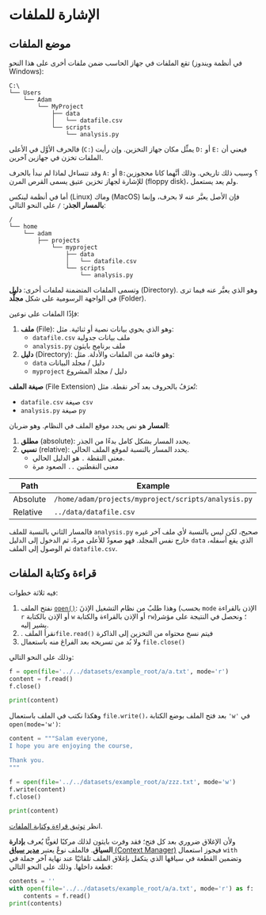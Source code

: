 # الإشارة للملفات

## موضع الملفات

تقع الملفات في جهاز الحاسب ضمن ملفات أخرى على هذا النحو (في أنظمة ويندوز Windows):

```
C:\
└── Users
    └── Adam
        └── MyProject
            ├── data
            │   └── datafile.csv
            └── scripts
                └── analysis.py
```

فالحرف الأوَّل في الأعلى (`C:`) يمثِّل مكان جهاز التخزين. وإن رأيت `D:` أو `E:` فيعني أن الملفات تخزن في جهازين آخرين.

وقد تتساءل لماذا لم نبدأ بالحرف `A:` أو `B:`؟ وسبب ذلك تاريخي. وذلك أنَّهما كانا محجوزين للإشارة لجهاز تخزين عتيق يسمى القرص المرن (floppy disk)، ولم يعد يستعمل.

أما في أنظمة لينكس (Linux) وماك (MacOS) فإن الأصل يعبَّر عنه لا بحرف، وإنما **بالمسار الجذر**: `/` على النحو التالي:

```
/
└── home
    └── adam
        ├── projects
            └── myproject
                ├── data
                │   └── datafile.csv
                └── scripts
                    └── analysis.py
```

وتسمى الملفات المتضمنة لملفات أخرى: **دليل** (Directory). وهو الذي يعبَّر عنه فيما ترى في الواجهة الرسومية على شكل **مجلَّد** (Folder).

فإذًا الملفات على نوعين:

1. **ملف** (File): وهو الذي يحوي بيانات نصية أو ثنائية. مثل:
    - `datafile.csv` ملف بيانات جدولية
    - `analysis.py` ملف برنامج بايثون
2. **دليل** (Directory): وهو قائمة من الملفات والأدلة. مثل:
    - `data` دليل / مجلد البيانات
    - `myproject` دليل / مجلد المشروع

**صيغة الملف** (File Extension) تُعرَفُ بالحروف بعد آخر نقطة. مثل:

- `datafile.csv` صيغة `csv`
- `analysis.py` صيغة `py`

**المسار** هو نص يحدد موقع الملف في النظام. وهو ضربان:

1. **مطلق** (absolute): يحدد المسار بشكل كامل بدءًا من الجذر.
2. **نسبي** (relative): يحدد المسار بالنسبة لموقع الملف الحالي.
    - معنى النقطة `.` هو الدليل الحالي.
    - معنى النقطتين `..` الصعود مرة

<div class="ltr">

| Path | Example |
| --- | --- |
| Absolute | `/home/adam/projects/myproject/scripts/analysis.py` |
| Relative | `../data/datafile.csv` |

</div>

فالمسار الثاني بالنسبة للملف `analysis.py` صحيح، لكن ليس بالنسبة لأي ملف آخر غيره خارج نفس المجلد. فهو صعودٌ للأعلى مرةً، ثم الدخول إلى الدليل `data` الذي يقع أسفله، ثم الوصول إلى الملف `datafile.csv`.

## قراءة وكتابة الملفات

فيه ثلاثة خطوات:

1. نفتح الملف [`open()`](https://docs.python.org/3/library/functions.html#open): وهذا طلبٌ من نظام التشغيل الإذنَ (بحسب `mode` الإذن بالقراءة `r` أو الإذن بالكتابة `w` أو الإذن بالقراءة والكتابة `rw`)؛ ونحصل في النتيجة على مؤشر يشير إليه.
2. . نقرأ الملف`file.read()` فيتم نسخ محتواه من التخزين إلى الذاكرة
3. ولا بُد من تسريحه بعد الفراغ منه باستعمال `file.close()`

وذلك على النحو التالي:

```python
f = open(file='../../datasets/example_root/a/a.txt', mode='r')
content = f.read()
f.close()

print(content)
```

وهكذا نكتب في الملف باستعمال `file.write()`، بعد فتح الملف بوضع الكتابة `'w'` في `open(mode='w')`:

```python
content = """Salam everyone,
I hope you are enjoying the course,

Thank you.
"""

f = open(file='../../datasets/example_root/a/zzz.txt', mode='w')
f.write(content)
f.close()

print(content)
```

انظر [توثيق قراءة وكتابة الملفات](https://docs.python.org/3/library/pathlib.html#reading-and-writing-files).

ولأن الإغلاق ضروري بعد كل فتح؛ فقد وفرت بايثون لذلك مركبًا لغويًّا يُعرف **بإدارة السياق**. فالملف نوعٌ يعتبر [**مدير سياق** (Context Manager)](https://docs.python.org/3/reference/datamodel.html#with-statement-context-managers) فيجوز استعمال `with` وتضمين القطعة في سياقها الذي يتكفل بإغلاق الملف تلقائيّا عند نهاية آخر جملة في قطعة داخلها. وذلك على النحو التالي:

```python
contents = ''
with open(file='../../datasets/example_root/a/a.txt', mode='r') as f:
    contents = f.read()
print(contents)
```
